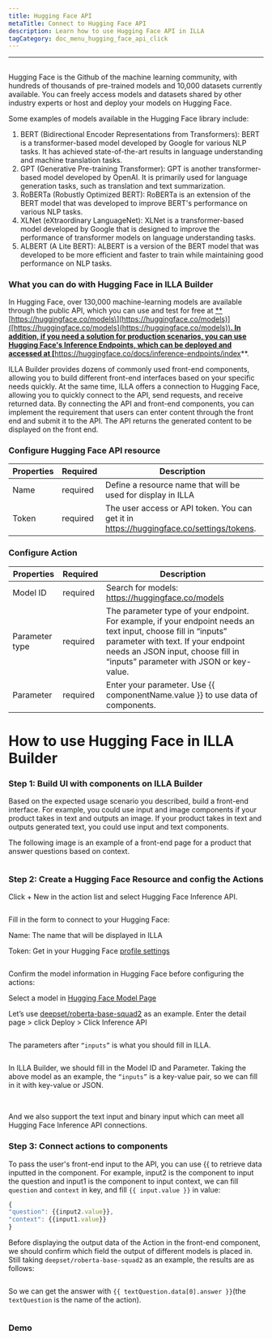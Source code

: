 ```yaml
---
title: Hugging Face API
metaTitle: Connect to Hugging Face API
description: Learn how to use Hugging Face API in ILLA
tagCategory: doc_menu_hugging_face_api_click
---
```


* * *

## <Heading hidden>Hugging Face API</Heading>

Hugging Face is the Github of the machine learning community, with hundreds of thousands of pre-trained models and 10,000 datasets currently available. You can freely access models and datasets shared by other industry experts or host and deploy your models on Hugging Face.

Some examples of models available in the Hugging Face library include:

1.  BERT (Bidirectional Encoder Representations from Transformers): BERT is a transformer-based model developed by Google for various NLP tasks. It has achieved state-of-the-art results in language understanding and machine translation tasks.
2.  GPT (Generative Pre-training Transformer): GPT is another transformer-based model developed by OpenAI. It is primarily used for language generation tasks, such as translation and text summarization.
3.  RoBERTa (Robustly Optimized BERT): RoBERTa is an extension of the BERT model that was developed to improve BERT's performance on various NLP tasks.
4.  XLNet (eXtraordinary LanguageNet): XLNet is a transformer-based model developed by Google that is designed to improve the performance of transformer models on language understanding tasks.
5.  ALBERT (A Lite BERT): ALBERT is a version of the BERT model that was developed to be more efficient and faster to train while maintaining good performance on NLP tasks.

### What you can do with Hugging Face in ILLA Builder

In Hugging Face, over 130,000 machine-learning models are available through the public API, which you can use and test for free at [\*\*\[https://huggingface.co/models\](https://huggingface.co/models)]([https://huggingface.co/models](https://huggingface.co/models))**. In addition, if you need a solution for production scenarios, you can use Hugging Face's Inference Endpoints, which can be deployed and accessed at \[**<https://huggingface.co/docs/inference-endpoints/index>](<https://huggingface.co/docs/inference-endpoints/index>)\*\*.

ILLA Builder provides dozens of commonly used front-end components, allowing you to build different front-end interfaces based on your specific needs quickly. At the same time, ILLA offers a connection to Hugging Face, allowing you to quickly connect to the API, send requests, and receive returned data. By connecting the API and front-end components, you can implement the requirement that users can enter content through the front end and submit it to the API. The API returns the generated content to be displayed on the front end.

### Configure Hugging Face API resource

| Properties | Required | Description                                                                              |
| ---------- | -------- | ---------------------------------------------------------------------------------------- |
| Name       | required | Define a resource name that will be used for display in ILLA                             |
| Token      | required | The user access or API token. You can get it in https://huggingface.co/settings/tokens.  |

### Configure Action

| Properties     | Required | Description                                                                                                                                                                                                                          |
| -------------- | -------- | ------------------------------------------------------------------------------------------------------------------------------------------------------------------------------------------------------------------------------------ |
| Model ID       | required | Search for models: https://huggingface.co/models                                                                                                                                                                                     |
| Parameter type | required | The parameter type of your endpoint. For example, if your endpoint needs an text input, choose fill in “inputs” parameter with text. If your endpoint needs an JSON input, choose fill in “inputs” parameter with JSON or key-value. |
| Parameter      | required | Enter your parameter. Use {{ componentName.value }} to use data of components.                                                                                                                                                       |

# How to use Hugging Face in ILLA Builder

### Step 1: Build UI with components on ILLA Builder

Based on the expected usage scenario you described, build a front-end interface. For example, you could use input and image components if your product takes in text and outputs an image. If your product takes in text and outputs generated text, you could use input and text components.

The following image is an example of a front-end page for a product that answer questions based on context.

<img src='https://cdn.illacloud.com/official-website/img/docs/connect/hfapi1.png' alt="" />

### Step 2: Create a Hugging Face Resource and config the Actions

Click + New in the action list and select Hugging Face Inference API.

<img src='https://cdn.illacloud.com/official-website/img/docs/connect/hfapi2.png' alt="" />

Fill in the form to connect to your Hugging Face:

Name: The name that will be displayed in ILLA

Token: Get in your Hugging Face [profile settings]([https://huggingface.co/settings/tokens](https://huggingface.co/settings/tokens))

<img src='https://cdn.illacloud.com/official-website/img/docs/connect/hfapi3.png' alt="" />

Confirm the model information in Hugging Face before configuring the actions:

Select a model in [Hugging Face Model Page]([https://huggingface.co/models](https://huggingface.co/models))

Let’s use [deepset/roberta-base-squad2]([https://huggingface.co/deepset/roberta-base-squad2](https://huggingface.co/deepset/roberta-base-squad2)) as an example. Enter the detail page > click Deploy > Click Inference API

<img src='https://cdn.illacloud.com/official-website/img/docs/connect/hfapi4.png' alt="" />

The parameters after `“inputs”` is what you should fill in ILLA. 

<img src='https://cdn.illacloud.com/official-website/img/docs/connect/hfapi5.png' alt="" />

In ILLA Builder, we should fill in the Model ID and Parameter. Taking the above model as an example, the `“inputs”` is a key-value pair, so we can fill in it with key-value or JSON. 

<img src='https://cdn.illacloud.com/official-website/img/docs/connect/hfapi6.png' alt="" />

<img src='https://cdn.illacloud.com/official-website/img/docs/connect/hfapi7.png' alt="" />

And we also support the text input and binary input which can meet all Hugging Face Inference API connections.

### Step 3: Connect actions to components

To pass the user's front-end input to the API, you can use {{ to retrieve data inputted in the component. For example, input2 is the component to input the question and input1 is the component to input context, we can fill `question` and `context` in key, and fill `{{ input.value }}` in value:

```jsx
{
"question": {{input2.value}},
"context": {{input1.value}}
}
```

Before displaying the output data of the Action in the front-end component, we should confirm which field the output of different models is placed in. Still taking `deepset/roberta-base-squad2` as an example, the results are as follows:

<img src='https://cdn.illacloud.com/official-website/img/docs/connect/hfapi8.png' alt="" />

So we can get the answer with `{{ textQuestion.data[0].answer }}`(the `textQuestion` is the name of the action). 

<img src='https://cdn.illacloud.com/official-website/img/docs/connect/hfapi9.png' alt="" />

### Demo

<img src='https://cdn.illacloud.com/official-website/img/docs/connect/hfapi10.gif' alt="" />

<img src='https://cdn.illacloud.com/official-website/img/docs/connect/hfapi11.gif' alt="" />
